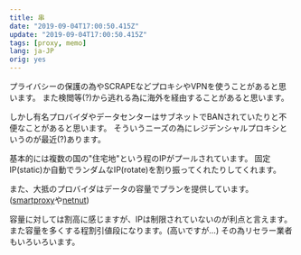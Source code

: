 ```yaml
---
title: 串
date: "2019-09-04T17:00:50.415Z"
update: "2019-09-04T17:00:50.415Z"
tags: [proxy, memo]
lang: ja-JP
orig: yes
---
```


プライバシーの保護の為やSCRAPEなどプロキシやVPNを使うことがあると思います。
また検閲等(?)から逃れる為に海外を経由することがあると思います。

しかし有名プロバイダやデータセンターはサブネットでBANされていたりと不便なことがあると思います。
そういうニーズの為にレジデンシャルプロキシというのが最近(?)あります。

基本的には複数の国の"住宅地"という程のIPがプールされています。
固定IP(static)か自動でランダムなIP(rotate)を割り振ってくれたりしてくれます。

また、大抵のプロバイダはデータの容量でプランを提供しています。([smartproxy](https://smartproxy.com)や[netnut](https://netnut.io/))

容量に対しては割高に感じますが、IPは制限されていないのが利点と言えます。
また容量を多くする程割引値段になります。(高いですが...)
その為リセラー業者もいろいろいます。



